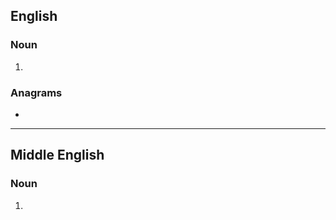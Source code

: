 {{also|Blowers}}
==English==

===Noun===
{{head|en|noun form}}

# {{plural of|en|blower}}

===Anagrams===
* {{anagrams|en|a=belorsw|Bowlers|Wrobels|bowlers|worbles}}

----

==Middle English==

===Noun===
{{head|enm|noun plural form}}

# {{plural of|enm|blower}}